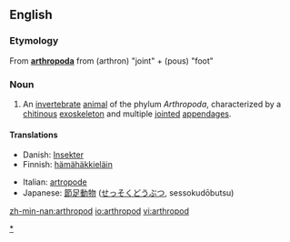==English==
{{wikipedia}}
===Etymology===
From {{L.}} '''[[arthropoda#Latin|arthropoda]]''' from {{AGr.}} '''{{polytonic|[[ἄρθρον]]}}''' (arthron) "joint" + '''{{polytonic|[[πούς]]}}''' (pous) "foot"

===Noun===
{{en-noun}}

# An [[invertebrate]] [[animal]] of the phylum ''Arthropoda'', characterized by a [[chitin]]ous [[exoskeleton]] and multiple [[joint]]ed [[appendage]]s.

====Translations====
{{trans-top|Animal of Arthropoda}}
*Danish: [[Insekter]]
*Finnish: [[hämähäkkieläin]]
{{trans-mid}}
*Italian: [[artropode]]
*Japanese: [[節足動物]] ([[せっそくどうぶつ]], sessokudōbutsu)
{{trans-bottom}}

[[Category:Arthropods|*]]

[[zh-min-nan:arthropod]]
[[io:arthropod]]
[[vi:arthropod]]